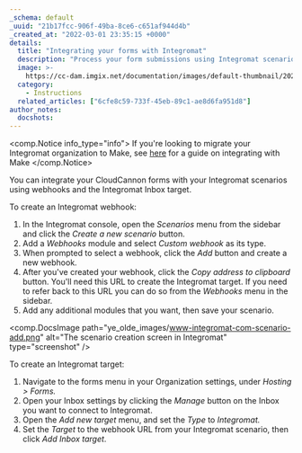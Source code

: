 ```yaml
---
_schema: default
_uuid: "21b17fcc-906f-49ba-8ce6-c651af944d4b"
_created_at: "2022-03-01 23:35:15 +0000"
details:
  title: "Integrating your forms with Integromat"
  description: "Process your form submissions using Integromat scenarios."
  image: >-
    https://cc-dam.imgix.net/documentation/images/default-thumbnail/2023-Q4/CloudCannon-Documentation-Thumbnail.png
  category:
    - Instructions
  related_articles: ["6cfe8c59-733f-45eb-89c1-ae8d6fa951d8"]
author_notes:
  docshots:
---
```


<comp.Notice info_type="info">
  If you're looking to migrate your Integromat organization to Make, see [here](/documentation/articles/integrating-your-forms-with-make-formerly-integromat/) for a guide on integrating with Make
</comp.Notice>

You can integrate your CloudCannon forms with your Integromat scenarios using webhooks and the Integromat Inbox target.

To create an Integromat webhook:

1. In the Integromat console, open the *Scenarios* menu from the sidebar and click the *Create a new scenario* button.
2. Add a *Webhooks* module and select *Custom webhook* as its type.
3. When prompted to select a webhook, click the *Add* button and create a new webhook.
4. After you've created your webhook, click the *Copy address to clipboard* button. You'll need this URL to create the Integromat target. If you need to refer back to this URL you can do so from the *Webhooks* menu in the sidebar.
5. Add any additional modules that you want, then save your scenario.

<comp.DocsImage path="ye_olde_images/www-integromat-com-scenario-add.png" alt="The scenario creation screen in Integromat" type="screenshot" />

To create an Integromat target:

1. Navigate to the forms menu in your Organization settings, under *Hosting &gt; Forms.*
2. Open your Inbox settings by clicking the *Manage* button on the Inbox you want to connect to Integromat.
3. Open the *Add new target* menu, and set the *Type* to *Integromat.*
4. Set the *Target* to the webhook URL from your Integromat scenario, then click *Add Inbox target*.
